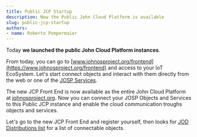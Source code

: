 ```yaml
---
title: Public JCP Startup
description: Now the Public John Cloud Platform is available
slug: public-jcp-startup
authors:
- name: Roberto Pompermaier
---
```


Today **we launched the public John Cloud Platform instances**.

From today, you can go to [www.johnosproject.org/frontend](https://www.johnosproject.org/frontend) and access to your IoT EcoSystem. Let's start connect objects and interact with them directly from the web or one of the [JOSP Services](/docs/references/jsl_services/).

<!--truncate-->

The new JCP Front End is now available as the entire John Cloud Platform at [johnosproject.org](https://www.johnosproject.org). Now you can connect your JOSP Objects and Services to this Public JCP instance and enable the cloud communication troughs objects and services.

Let's go to the new JCP Front End and register yourself, then looks for [JOD Distributions list](/docs/references/jod_dists/) for a list of connectable objects.
